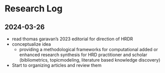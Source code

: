 # Research Log {.unnumbered}

## 2024-03-26
- read thomas garavan's 2023 editorial for direction of HRDR
- conceptualize idea
  - providing a methodological frameworks for computational added or enhanced research synthesis for HRD practitioner and scholar (bibliometrics, topicmodeling, literature based knowledge discovery)
- Start to organizing articles and review them